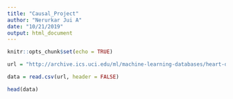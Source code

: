```yaml
---
title: "Causal_Project"
author: "Nerurkar Jui A"
date: "10/21/2019"
output: html_document
---
```


```r
knitr::opts_chunk$set(echo = TRUE)
```

```r
url = "http://archive.ics.uci.edu/ml/machine-learning-databases/heart-disease/processed.cleveland.data"

data = read.csv(url, header = FALSE)

head(data)
```

